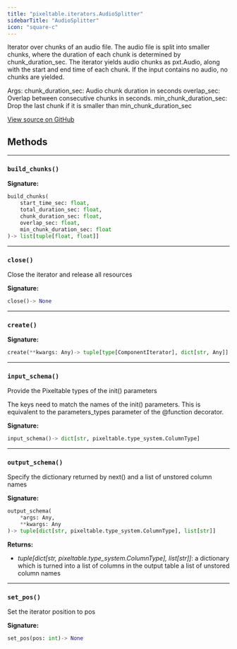```yaml
---
title: "pixeltable.iterators.AudioSplitter"
sidebarTitle: "AudioSplitter"
icon: "square-c"
---
```


Iterator over chunks of an audio file. The audio file is split into smaller chunks, where the duration of each chunk is determined by chunk_duration_sec. The iterator yields audio chunks as pxt.Audio, along with the start and end time of each chunk. If the input contains no audio, no chunks are yielded.

Args: chunk_duration_sec: Audio chunk duration in seconds overlap_sec: Overlap between consecutive chunks in seconds. min_chunk_duration_sec: Drop the last chunk if it is smaller than min_chunk_duration_sec


<a href="https://github.com/pixeltable/pixeltable/blob/v0.4.17/pixeltable/iterators/audio.py#L16" target="_blank">View source on GitHub</a>

## Methods


---

### `build_chunks()`

**Signature:**

```python
build_chunks(
    start_time_sec: float,
    total_duration_sec: float,
    chunk_duration_sec: float,
    overlap_sec: float,
    min_chunk_duration_sec: float
)-> list[tuple[float, float]]
```


---

### `close()`

Close the iterator and release all resources


**Signature:**

```python
close()-> None
```


---

### `create()`

**Signature:**

```python
create(**kwargs: Any)-> tuple[type[ComponentIterator], dict[str, Any]]
```


---

### `input_schema()`

Provide the Pixeltable types of the init() parameters


The keys need to match the names of the init() parameters. This is equivalent to the parameters_types parameter of the @function decorator.


**Signature:**

```python
input_schema()-> dict[str, pixeltable.type_system.ColumnType]
```


---

### `output_schema()`

Specify the dictionary returned by next() and a list of unstored column names


**Signature:**

```python
output_schema(
    *args: Any,
    **kwargs: Any
)-> tuple[dict[str, pixeltable.type_system.ColumnType], list[str]]
```

**Returns:**

- *tuple[dict[str, pixeltable.type_system.ColumnType], list[str]]*: a dictionary which is turned into a list of columns in the output table a list of unstored column names



---

### `set_pos()`

Set the iterator position to pos


**Signature:**

```python
set_pos(pos: int)-> None
```

